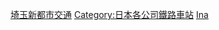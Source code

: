 [[Category:埼玉新都市交通|]]
[[Category:日本各公司鐵路車站|Category:日本各公司鐵路車站]]
[[Category:日本各路線鐵路車站|Ina]]
{{DEFAULTSORT:Saitama Shintoshi}}